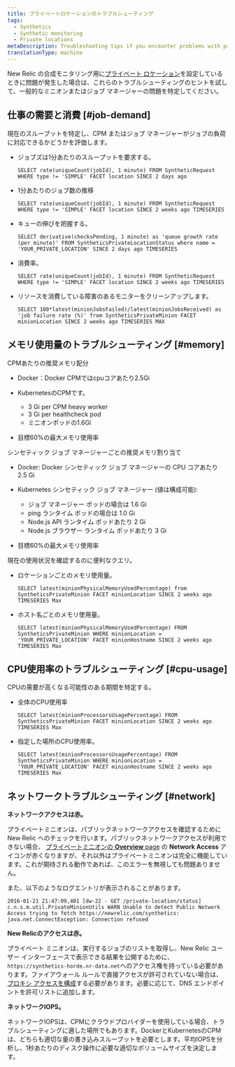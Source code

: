 ```yaml
---
title: プライベートロケーションのトラブルシューティング
tags:
  - Synthetics
  - Synthetic monitoring
  - Private locations
metaDescription: Troubleshooting tips if you encounter problems with private locations or private minions or job managers with synthetic monitoring in New Relic.
translationType: machine
---
```


New Relic の合成モニタリング用に[プライベート ロケーション](/docs/synthetics/new-relic-synthetics/private-locations/private-locations-overview-monitor-internal-sites-add-new-locations)を設定しているときに問題が発生した場合は、これらのトラブルシューティングのヒントを試して、一般的なミニオンまたはジョブ マネージャーの問題を特定してください。

## 仕事の需要と消費 [#job-demand]

現在のスループットを特定し、CPM またはジョブ マネージャーがジョブの負荷に対応できるかどうかを評価します。

* ジョブズは1分あたりのスループットを要求する。

  ```
  SELECT rate(uniqueCount(jobId), 1 minute) FROM SyntheticRequest WHERE type != 'SIMPLE' FACET location SINCE 2 days ago
  ```

* 1分あたりのジョブ数の推移

  ```
  SELECT rate(uniqueCount(jobId), 1 minute) FROM SyntheticRequest WHERE type != 'SIMPLE' FACET location SINCE 2 weeks ago TIMESERIES
  ```

* キューの伸びを把握する。

  ```
  SELECT derivative(checksPending, 1 minute) as 'queue growth rate (per minute)' FROM SyntheticsPrivateLocationStatus where name = 'YOUR_PRIVATE_LOCATION' SINCE 2 days ago TIMESERIES
  ```

* 消費率。

  ```
  SELECT rate(uniqueCount(jobId), 1 minute) FROM SyntheticRequest WHERE type != 'SIMPLE' FACET location SINCE 2 weeks ago TIMESERIES
  ```

* リソースを消費している障害のあるモニターをクリーンアップします。

  ```
  SELECT 100*latest(minionJobsFailed)/latest(minionJobsReceived) as 'job failure rate (%)' from SyntheticsPrivateMinion FACET minionLocation SINCE 2 weeks ago TIMESERIES MAX
  ```

## メモリ使用量のトラブルシューティング [#memory]

CPMあたりの推奨メモリ配分

* Docker：Docker CPMではcpuコアあたり2.5Gi

* KubernetesのCPMです。

  * 3 Gi per CPM heavy worker
  * 3 Gi per healthcheck pod
  * ミニオンポッドの1.6Gi

* 目標60%の最大メモリ使用率

シンセティック ジョブ マネージャーごとの推奨メモリ割り当て

* Docker: Docker シンセティック ジョブ マネージャーの CPU コアあたり 2.5 Gi

* Kubernetes シンセティック ジョブ マネージャー (値は構成可能):

  * ジョブ マネージャー ポッドの場合は 1.6 Gi
  * ping ランタイム ポッドの場合は 1.0 Gi
  * Node.js API ランタイム ポッドあたり 2 Gi
  * Node.js ブラウザー ランタイム ポッドあたり 3 Gi

* 目標60%の最大メモリ使用率

現在の使用状況を確認するのに便利なクエリ。

* ロケーションごとのメモリ使用量。

  ```
  SELECT latest(minionPhysicalMemoryUsedPercentage) from SyntheticsPrivateMinion FACET minionLocation SINCE 2 weeks ago TIMESERIES Max
  ```

* ホスト名ごとのメモリ使用量。

  ```
  SELECT latest(minionPhysicalMemoryUsedPercentage) FROM SyntheticsPrivateMinion WHERE minionLocation = 'YOUR_PRIVATE_LOCATION' FACET minionHostname SINCE 2 weeks ago TIMESERIES Max
  ```

## CPU使用率のトラブルシューティング [#cpu-usage]

CPUの需要が高くなる可能性のある期間を特定する。

* 全体のCPU使用率

  ```
  SELECT latest(minionProcessorsUsagePercentage) FROM SyntheticsPrivateMinion FACET minionLocation SINCE 2 weeks ago TIMESERIES Max
  ```

* 指定した場所のCPU使用率。

  ```
  SELECT latest(minionProcessorsUsagePercentage) FROM SyntheticsPrivateMinion WHERE minionLocation = 'YOUR_PRIVATE_LOCATION' FACET minionHostname SINCE 2 weeks ago TIMESERIES Max
  ```

## ネットワークトラブルシューティング [#network]

**ネットワークアクセスは赤。**

プライベートミニオンは、パブリックネットワークアクセスを確認するために New Relic へのチェックを行います。パブリックネットワークアクセスが利用できない場合、 [プライベートミニオンの **Overview** page](/docs/synthetics/new-relic-synthetics/pages/synthetics-overview-page-view-monitors-performance) の **Network Access** アイコンが赤くなりますが、それ以外はプライベートミニオンは完全に機能しています。これが期待される動作であれば、このエラーを無視しても問題ありません。

また、以下のようなログエントリが表示されることがあります。

```
2016-01-21 21:47:09,401 [dw-22 - GET /private-location/status] c.n.s.m.util.PrivateMinionUtils WARN Unable to detect Public Network Access trying to fetch https://newrelic.com/synthetics: java.net.ConnectException: Connection refused
```

**New Relicのアクセスは赤。**

プライベート ミニオンは、実行するジョブのリストを取得し、New Relic ユーザー インターフェースで表示できる結果を公開するために、 `https://synthetics-horde.nr-data.net`へのアクセス権を持っている必要があります。ファイアウォール ルールで直接アクセスが許可されていない場合は、[プロキシ アクセスを構成](/docs/synthetics/new-relic-synthetics/private-locations/install-configure-private-minions)する必要があります。必要に応じて、DNS エンドポイントを許可リストに追加します。

**ネットワークIOPS。**

ネットワークIOPSは、CPMにクラウドプロバイダーを使用している場合、トラブルシューティングに適した場所でもあります。DockerとKubernetesのCPMは、どちらも適切な量の書き込みスループットを必要とします。平均IOPSを分析し、1秒あたりのディスク操作に必要な適切なボリュームサイズを決定します。